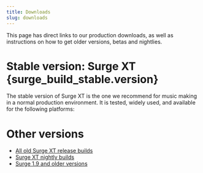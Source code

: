 ```yaml
---
title: Downloads
slug: downloads
---
```



This page has direct links to our production downloads, as well as instructions on how to get older
versions, betas and nightlies.

# Stable version: Surge XT {surge_build_stable.version}

The stable version of Surge XT is the one we recommend for music making in a normal production environment.
It is tested, widely used, and available for the following platforms:

<Downloads />

# Other versions

- [All old Surge XT release builds](https://github.com/surge-synthesizer/releases-xt/tags)
- [Surge XT nightly builds](/nightly_XT)
- [Surge 1.9 and older versions](https://github.com/surge-synthesizer/releases/tags)
